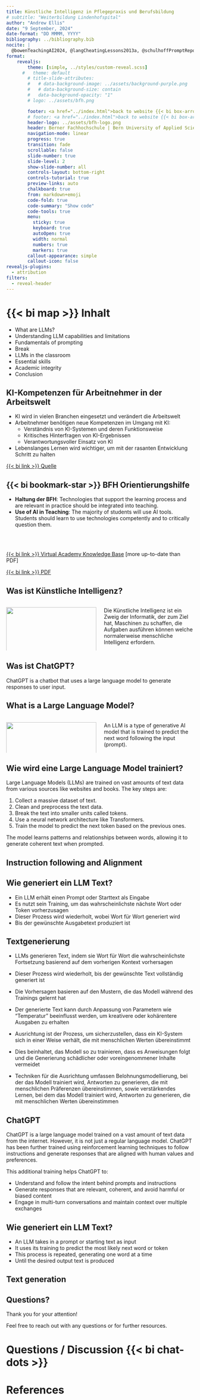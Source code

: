 ```yaml
---
title: Künstliche Intelligenz in Pflegepraxis und Berufsbildung
# subtitle: "Weiterbildung Lindenhofspital"
author: "Andrew Ellis"
date: "9 September, 2024"
date-format: "DD MMMM, YYYY"
bibliography: ../bibliography.bib
nocite: |
  @bowenTeachingAI2024, @langCheatingLessons2013a, @schulhoffPromptReportSystematic2024
format: 
    revealjs:
        theme: [simple, ../styles/custom-reveal.scss]
      #   theme: default
        # title-slide-attributes:
        #   # data-background-image: ../assets/background-purple.png
        #   # data-background-size: contain
        #   data-background-opacity: "1"
        # logo: ../assets/bfh.png

        footer: <a href="../index.html">back to website {{< bi box-arrow-up-left >}} </a>
        # footer: <a href="../index.html">back to website {{< bi box-arrow-up-left >}} </a>
        header-logo: ../assets/bfh-logo.png
        header: Berner Fachhochschule | Bern University of Applied Sciences
        navigation-mode: linear                                                                   
        progress: true
        transition: fade
        scrollable: false
        slide-number: true
        slide-level: 2
        show-slide-number: all
        controls-layout: bottom-right
        controls-tutorial: true
        preview-links: auto
        chalkboard: true
        from: markdown+emoji
        code-fold: true
        code-summary: "Show code"
        code-tools: true
        menu: 
          sticky: true
          keyboard: true
          autoOpen: true
          width: normal
          numbers: true
          markers: true
        callout-appearance: simple
        callout-icon: false
revealjs-plugins:
  - attribution
filters:
  - reveal-header
---
```



# {{< bi map >}} Inhalt

- What are LLMs?
- Understanding LLM capabilities and limitations
- Fundamentals of prompting
- Break
- LLMs in the classroom
- Essential skills
- Academic integrity
- Conclusion



## KI-Kompetenzen für Arbeitnehmer in der Arbeitswelt

- KI wird in vielen Branchen eingesetzt und verändert die Arbeitswelt
- Arbeitnehmer benötigen neue Kompetenzen im Umgang mit KI:
  - Verständnis von KI-Systemen und deren Funktionsweise
  - Kritisches Hinterfragen von KI-Ergebnissen
  - Verantwortungsvoller Einsatz von KI
- Lebenslanges Lernen wird wichtiger, um mit der rasanten Entwicklung Schritt zu halten

[{{< bi link >}} Quelle](https://www.bfh.ch/de/aktuell/storys/2024/ki-kompetenzen-arbeitnehmer-arbeitswelt/)



## <a id="guide-for-lecturers"></a>{{< bi bookmark-star >}} BFH Orientierungshilfe

:::{.callout-note}
- **Haltung der BFH**: Technologies that support the learning process and are relevant in practice should be integrated into teaching.
- **Use of AI in Teaching**: The majority of students will use AI tools. Students should learn to use technologies competently and to critically question them.
:::



<br> <br>

[{{< bi link >}} Virtual Academy Knowledge Base](https://virtuelleakademie.ch/knowledge-base/ki-basierte-schreibtools-in-der-lehre-chatgpt-im-fokus/) [more up-to-date than PDF]

[{{< bi link >}} PDF](https://bernerfachhochschule.sharepoint.com/sites/mybfh-BFH-News-de/SitePages/Nachrichten-K%C3%BCnstliche-Intelligenz-(KI)-in-der-Lehre.aspx)




<!-- # What are Large Language Models (LLMs)? -->

## Was ist Künstliche Intelligenz?

:::: {.columns}
::: {.column width="50%"}
![](../assets/images/what-is-AI.svg){width=100%}
:::

::: {.column width="50%"}
Die Künstliche Intelligenz ist ein Zweig der Informatik, der zum Ziel hat, Maschinen zu schaffen, die Aufgaben ausführen können welche normalerweise menschliche Intelligenz erfordern.
:::
::::


<!-- ## What is Generative AI?

Generative AI uses machine learning to create complex statistical models of how data are generated.

- Generative AI models learn from existing data.
- Produce new data that resembles the original data: images, music, text, etc. -->

## Was ist ChatGPT?

ChatGPT is a chatbot that uses a large language model to generate responses to user input.

## What is a Large Language Model?

:::: {.columns}
::: {.column width="50%"}
![](../assets/images/LLM.svg){width=100%}
:::

::: {.column width="50%"}
An LLM is a type of generative AI model that is trained to predict the next word following the input (prompt).
:::
::::


## Wie wird eine Large Language Model trainiert?
Large Language Models (LLMs) are trained on vast amounts of text data from various sources like websites and books. The key steps are:

1. Collect a massive dataset of text.
2. Clean and preprocess the text data.
3. Break the text into smaller units called tokens.
4. Use a neural network architecture like Transformers.
5. Train the model to predict the next token based on the previous ones.

The model learns patterns and relationships between words, allowing it to generate coherent text when prompted.


## Instruction following and Alignment
## Wie generiert ein LLM Text?

- Ein LLM erhält einen Prompt oder Starttext als Eingabe
- Es nutzt sein Training, um das wahrscheinlichste nächste Wort oder Token vorherzusagen
- Dieser Prozess wird wiederholt, wobei Wort für Wort generiert wird
- Bis der gewünschte Ausgabetext produziert ist

## Textgenerierung

- LLMs generieren Text, indem sie Wort für Wort die wahrscheinlichste Fortsetzung basierend auf dem vorherigen Kontext vorhersagen
- Dieser Prozess wird wiederholt, bis der gewünschte Text vollständig generiert ist
- Die Vorhersagen basieren auf den Mustern, die das Modell während des Trainings gelernt hat
- Der generierte Text kann durch Anpassung von Parametern wie "Temperatur" beeinflusst werden, um kreativere oder kohärentere Ausgaben zu erhalten


- Ausrichtung ist der Prozess, um sicherzustellen, dass ein KI-System sich in einer Weise verhält, die mit menschlichen Werten übereinstimmt
- Dies beinhaltet, das Modell so zu trainieren, dass es Anweisungen folgt und die Generierung schädlicher oder voreingenommener Inhalte vermeidet
- Techniken für die Ausrichtung umfassen Belohnungsmodellierung, bei der das Modell trainiert wird, Antworten zu generieren, die mit menschlichen Präferenzen übereinstimmen, sowie verstärkendes Lernen, bei dem das Modell trainiert wird, Antworten zu generieren, die mit menschlichen Werten übereinstimmen


## ChatGPT

ChatGPT is a large language model trained on a vast amount of text data from the internet. However, it is not just a regular language model. ChatGPT has been further trained using reinforcement learning techniques to follow instructions and generate responses that are aligned with human values and preferences.

This additional training helps ChatGPT to:

- Understand and follow the intent behind prompts and instructions
- Generate responses that are relevant, coherent, and avoid harmful or biased content
- Engage in multi-turn conversations and maintain context over multiple exchanges




## Wie generiert ein LLM Text?

- An LLM takes in a prompt or starting text as input
- It uses its training to predict the most likely next word or token
- This process is repeated, generating one word at a time
- Until the desired output text is produced

## Text generation








## Questions?

Thank you for your attention!

Feel free to reach out with any questions or for further resources.

# Questions / Discussion {{< bi chat-dots >}}

# References {background-color="#D8DEE9"}

::: {#refs}
:::
